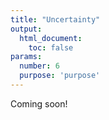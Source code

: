```yaml
---
title: "Uncertainty"
output:
  html_document:
    toc: false
params:
  number: 6
  purpose: 'purpose'
---
```


Coming soon!
